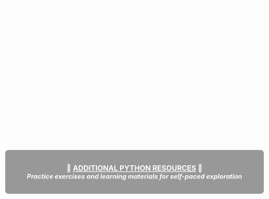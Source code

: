 <style>
body {
  background-image: url('mcnair.jpg');
  background-repeat: no-repeat;
  background-position: center;
  background-size: cover;
  background-attachment: fixed;
  color: white;
  font-weight: bold;
  font-size: 1.4em;
}

h1 {
  color: white;
  font-weight: bold;
  font-size: 1.4em;
  text-align: center;
}

a {
  color: white !important;
  font-weight: bold;
}

.two-columns {
  display: grid;
  grid-template-columns: 1fr 1fr;
  gap: 20px;
}

.two-columns li {
  font-size: 0.9em;
  font-style: italic;
}
</style>

# JGSB Python Workshop<br>September 6, 2025

- <a href="slides.html" target="_blank">Slides</a>
- <a href="" target="_blank">Zip File for Google Drive</a>

<div style="text-align: center;">Alternative to Google Drive<br><br></div>

::: {.two-columns}
<div>

- <a href="https://colab.research.google.com/github/kerryback/workshop/blob/main/notebooks/part1_colab.ipynb" target="_blank">Part 1: Colab</a>
- <a href="https://colab.research.google.com/github/kerryback/workshop/blob/main/notebooks/part2_objects.ipynb" target="_blank">Part 2: Objects</a>
- <a href="https://colab.research.google.com/github/kerryback/workshop/blob/main/notebooks/part3_lists_dictionaries.ipynb" target="_blank">Part 3: Lists and Dictionaries</a>
- <a href="https://colab.research.google.com/github/kerryback/workshop/blob/main/notebooks/part4_flow_control.ipynb" target="_blank">Part 4: Flow Control</a>
- <a href="https://colab.research.google.com/github/kerryback/workshop/blob/main/notebooks/part5_functions.ipynb" target="_blank">Part 5: Functions</a>
- <a href="https://colab.research.google.com/github/kerryback/workshop/blob/main/notebooks/part6_libraries.ipynb" target="_blank">Part 6: Libraries</a>

</div>
<div>

- <a href="https://colab.research.google.com/github/kerryback/workshop/blob/main/notebooks/part7_data_tables.ipynb" target="_blank">Part 7: Data Tables</a>
- <a href="https://colab.research.google.com/github/kerryback/workshop/blob/main/notebooks/part8_statistics.ipynb" target="_blank">Part 8: Statistics</a>
- <a href="https://colab.research.google.com/github/kerryback/workshop/blob/main/notebooks/part9_visualization.ipynb" target="_blank">Part 9: Visualization</a>
- <a href="https://colab.research.google.com/github/kerryback/workshop/blob/main/notebooks/part10_simulation.ipynb" target="_blank">Part 10: Simulation</a>
- <a href="https://colab.research.google.com/github/kerryback/workshop/blob/main/notebooks/part11_goal_seek.ipynb" target="_blank">Part 11: Goal Seek</a>
- <a href="https://colab.research.google.com/github/kerryback/workshop/blob/main/notebooks/part12_machine_learning.ipynb" target="_blank">Part 12: Machine Learning</a>

</div>
:::

<div style="text-align: center; margin-top: 40px; padding: 20px; background-color: rgba(0,0,0,0.4); border-radius: 10px;">
🐍 <a href="resources.html" target="_blank">ADDITIONAL PYTHON RESOURCES</a> 🐍<br>
<span style="font-size: 0.9em; font-style: italic;">Practice exercises and learning materials for self-paced exploration</span>
</div>



